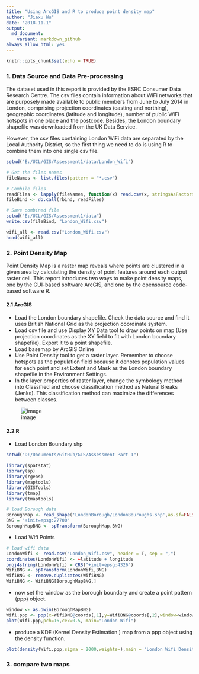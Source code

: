 ```yaml
---
title: "Using ArcGIS and R to produce point density map"
author: "Jiaxu Wu"
date: "2018.11.1"
output:
  md_document:
    variant: markdown_github
always_allow_html: yes
---
```


```r
knitr::opts_chunk$set(echo = TRUE)
```

### 1.	Data Source and Data Pre-processing ###
The dataset used in this report is provided by the ESRC Consumer Data Research Centre. The csv files contain information about WiFi networks that are purposely made available to public members from June to July 2014 in London, comprising projection coordinates (easting and northing), geographic coordinates (latitude and longitude), number of public WiFi hotspots in one place and the postcode. Besides, the London boundary shapefile was downloaded from the UK Data Service. 

However, the csv files containing London WiFi data are separated by the Local Authority District, so the first thing we need to do is using R to combine them into one single csv file.


```r
setwd("E:/UCL/GIS/Assessment1/data/London_Wifi")

# Get the files names
fileNames <- list.files(pattern = "*.csv")

# Combile files
readFiles <- lapply(fileNames, function(x) read.csv(x, stringsAsFactors = F, header = T))
fileBind <- do.call(rbind, readFiles)

# Save combined file
setwd("E:/UCL/GIS/Assessment1/data")
write.csv(fileBind, "London_Wifi.csv")

wifi_all <- read.csv("London_Wifi.csv")
head(wifi_all)
```

### 2. Point Density Map
Point Density Map is a raster map reveals where points are clustered in a given area by calculating the density of point features around each output raster cell. This report introduces two ways to make point density maps, one by the GUI-based software ArcGIS, and one by the opensource code-based software R.

#### 2.1 ArcGIS
- 	Load the London boundary shapefile. Check the data source and find it uses British National Grid as the projection coordinate system. 
-   Load csv file and use Display XY Data tool to draw points on map (Use projection coordinates as the XY field to fit with London boundary shapefile). Export it to a point shapefile. 
-   Load basemap by ArcGIS Online
- 	Use Point Density tool to get a raster layer. Remember to choose hotspots as the population field because it denotes population values for each point and set Extent and Mask as the London boundary shapefile in the Environment Settings. 
-   In the layer properties of raster layer, change the symbology method into Classified and choose classification method as Natural Breaks (Jenks). This classification method can maximize the differences between classes.

![image](https://raw.githubusercontent.com/schickmush/GIS/master/Assessment%20Part%201/MAP_NatBrek.jpg)

#### 2.2 R
- 	Load London Boundary shp
```r
setwd("D:/Documents/GitHub/GIS/Assessment Part 1")

library(spatstat)
library(sp)
library(rgeos)
library(maptools)
library(GISTools)
library(tmap)
library(tmaptools)

# load Borough data
BoroughMap <- read_shape('LondonBorough/LondonBouroughs.shp',as.sf=FALSE)
BNG = "+init=epsg:27700"
BoroughMapBNG <- spTransform(BoroughMap,BNG)
```

- 	Load Wifi Points
```r
# load wifi data
LondonWifi <- read.csv("London_Wifi.csv", header = T, sep = ",")
coordinates(LondonWifi) <- ~latitude + longitude
proj4string(LondonWifi) = CRS("+init=epsg:4326")
WifiBNG <- spTransform(LondonWifi,BNG)
WifiBNG <- remove.duplicates(WifiBNG)
WifiBNG <- WifiBNG[BoroughMapBNG,]
```

- 	now set the window as the borough boundary and create a point pattern (ppp) object.
```r
window <- as.owin(BoroughMapBNG)
Wifi.ppp <- ppp(x=WifiBNG@coords[,1],y=WifiBNG@coords[,2],window=window)
plot(Wifi.ppp,pch=16,cex=0.5, main="London Wifi")
```
- 	produce a KDE (Kernel Density Estimation ) map from a ppp object using the density function.
```r
plot(density(Wifi.ppp,sigma = 2000,weights=),main = "London Wifi Density (2014)")
```

### 3. compare two maps
